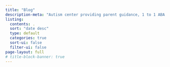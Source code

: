 ```yaml
---
title: "Blog"
description-meta: "Autism center providing parent guidance, 1 to 1 ABA therapy, speech and occupational therapy. Integrated school, school readiness programs, social skills, reemdial classes, life skills. Locations: BTM Layout and Brookfields, Whitefield, Bangalore. Experienced team, family focused approach."
listing:
  contents: .
  sort: "date desc"
  type: default
  categories: true
  sort-ui: false
  filter-ui: false
page-layout: full
# title-block-banner: true
---
```



